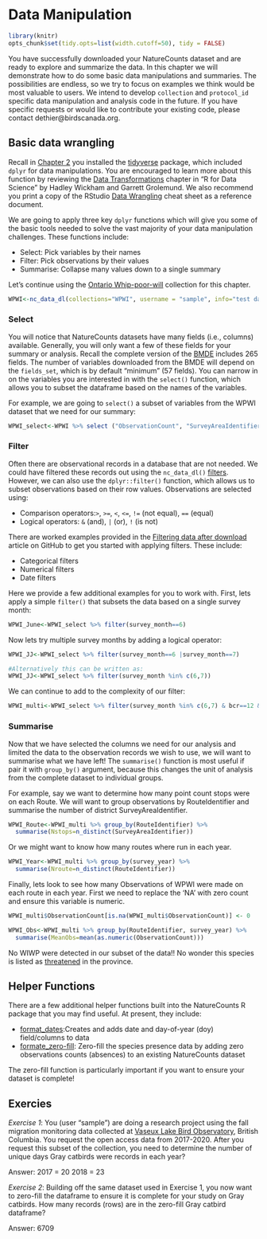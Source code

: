 # Data Manipulation {#Manip5}

```r
library(knitr)
opts_chunk$set(tidy.opts=list(width.cutoff=50), tidy = FALSE)
```

You have successfully downloaded your NatureCounts dataset and are ready to explore and summarize the data. In this chapter we will demonstrate how to do some basic data manipulations and summaries. The possibilities are endless, so we try to focus on examples we think would be most valuable to users. We intend to develop `collection` and `protocol_id` specific data manipulation and analysis code in the future. If you have specific requests or would like to contribute your existing code, please contact dethier@birdscanada.org. 

## Basic data wrangling {#Manip5.1}

Recall in [Chapter 2](#Package2.2) you installed the [tidyverse](https://www.tidyverse.org/) package, which included `dplyr` for data manipulations. You are encouraged to learn more about this function by reviewing the [Data Transformations](https://r4ds.had.co.nz/transform.html) chapter in "R for Data Science" by Hadley Wickham and Garrett Grolemund. We also recommend you print a copy of the RStudio [Data Wrangling](https://rstudio.com/wp-content/uploads/2015/02/data-wrangling-cheatsheet.pdf) cheat sheet as a reference document.

We are going to apply three key `dplyr` functions which will give you some of the basic tools needed to solve the vast majority of your data manipulation challenges. These functions include:

  - Select: Pick variables by their names 
  - Filter: Pick observations by their values 
  - Summarise: Collapse many values down to a single summary

Let's continue using the [Ontario Whip-poor-will](https://www.birdscanada.org/birdmon/default/datasets.jsp?code=WPWI) collection for this chapter.   

```r
WPWI<-nc_data_dl(collections="WPWI", username = "sample", info="test data download")
```

### Select {#Manip5.1.1}

You will notice that NatureCounts datasets have many fields (i.e., columns) available. Generally, you will only want a few of these fields for your summary or analysis. Recall the complete version of the [BMDE](#Data3.1) includes 265 fields. The number of variables downloaded from the BMDE will depend on the `fields_set`, which is by default "minimum" (57 fields). You can narrow in on the variables you are interested in with the `select()` function, which allows you to subset the dataframe based on the names of the variables.

For example, we are going to `select()` a subset of variables from the WPWI dataset that we need for our summary: 

```r
WPWI_select<-WPWI %>% select ("ObservationCount", "SurveyAreaIdentifier", "RouteIdentifier", "species_id", "latitude", "longitude", "bcr", "survey_day", "survey_month", "survey_year")
```


### Filter {#Manip5.1.2}

Often there are observational records in a database that are not needed. We could have filtered these records out using the `nc_data_dl()` [filters](#Dowload4.2). However, we can also use the `dplyr::filter()` function, which allows us to subset observations based on their row values. Observations are selected using:

  - Comparison operators:`>`, `>=`, `<`, `<=`, `!=` (not equal), `==` (equal) 
  - Logical operators: `&` (and), `|` (or),  `!` (is not)

There are worked examples provided in the [Filtering data after download](https://birdstudiescanada.github.io/naturecounts/articles/filtering-data.html) article on GitHub to get you started with applying filters. These include:

  - Categorical filters
  - Numerical filters
  - Date filters

Here we provide a few additional examples for you to work with. First, lets apply a simple `filter()` that subsets the data based on a single survey month: 

```r
WPWI_June<-WPWI_select %>% filter(survey_month==6)
```

Now lets try multiple survey months by adding a logical operator:
```r
WPWI_JJ<-WPWI_select %>% filter(survey_month==6 |survey_month==7)

#Alternatively this can be written as:
WPWI_JJ<-WPWI_select %>% filter(survey_month %in% c(6,7))
```

We can continue to add to the complexity of our filter:
```r
WPWI_multi<-WPWI_select %>% filter(survey_month %in% c(6,7) & bcr==12 & survey_year>=2010 & survey_year<=2012)
```

### Summarise {#Manip5.1.3}

Now that we have selected the columns we need for our analysis and limited the data to the observation records we wish to use, we will want to summarise what we have left! The `summarise()` function is most useful if pair it with `group_by()` argument, because this changes the unit of analysis from the complete dataset to individual groups.

For example, say we want to determine how many point count stops were on each Route. We will want to group observations by RouteIdentifier and summarise the number of district SurveyAreaIdentifier. 

```r
WPWI_Route<-WPWI_multi %>% group_by(RouteIdentifier) %>% 
  summarise(Nstops=n_distinct(SurveyAreaIdentifier))
```

Or we might want to know how many routes where run in each year. 

```r
WPWI_Year<-WPWI_multi %>% group_by(survey_year) %>% 
  summarise(Nroute=n_distinct(RouteIdentifier))
```

Finally, lets look to see how many Observations of WPWI were made on each route in each year. First we need to replace the 'NA' with zero count and ensure this variable is numeric.

```r

WPWI_multi$ObservationCount[is.na(WPWI_multi$ObservationCount)] <- 0

WPWI_Obs<-WPWI_multi %>% group_by(RouteIdentifier, survey_year) %>% 
  summarise(MeanObs=mean(as.numeric(ObservationCount)))
```

No WIWP were detected in our subset of the data!! No wonder this species is listed as [threatened](https://www.ontario.ca/page/eastern-whip-poor-will) in the province. 

## Helper Functions {#Manip5.2}

There are a few additional helper functions built into the NatureCounts R package that you may find useful. At present, they include: 

- [format_dates](https://birdstudiescanada.github.io/naturecounts/reference/format_dates.html):Creates and adds date and day-of-year (doy) field/columns to data
- [formate_zero-fill](https://birdstudiescanada.github.io/naturecounts/reference/format_zero_fill.html): Zero-fill the species presence data by adding zero observations counts (absences) to an existing NatureCounts dataset

The zero-fill function is particularly important if you want to ensure your dataset is complete!


## Exercies {#Manip5.3}

*Exercise 1*:  You (user "sample") are doing a research project using the fall migration monitoring data collected at [Vaseux Lake Bird Observatory](https://www.birdscanada.org/birdmon/default/datasets.jsp?code=CMMN-DET-VLBO), British Columbia. You request the open access data from 2017-2020. After you request this subset of the collection, you need to determine the number of unique days Gray catbirds were records in each year?

Answer: 
2017 =	20
2018 =	23

*Exercise 2*: Building off the same dataset used in Exercise 1, you now want to zero-fill the dataframe to ensure it is complete for your study on Gray catbirds. How many records (rows) are in the zero-fill Gray catbird dataframe?

Answer: 6709


